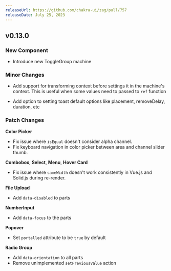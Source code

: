```yaml
---
releaseUrl: https://github.com/chakra-ui/zag/pull/757
releaseDate: July 25, 2023
---
```


## v0.13.0

### New Component

- Introduce new ToggleGroup machine

### Minor Changes

- Add support for transforming context before settings it in the machine's context. This is useful when some values need
  to passed to `ref` function

- Add option to setting toast default options like placement, removeDelay, duration, etc

### Patch Changes

**Color Picker**

- Fix issue where `isEqual` doesn't consider alpha channel.
- Fix keyboard navigation in color picker between area and channel slider thumb.

**Combobox**, **Select**, **Menu**, **Hover Card**

- Fix issue where `sameWidth` doesn't work consistently in Vue.js and Solid.js during re-render.

**File Upload**

- Add `data-disabled` to parts

**NumberInput**

- Add `data-focus` to the parts

**Popover**

- Set `portalled` attribute to be `true` by default

**Radio Group**

- Add `data-orientation` to all parts
- Remove unimplemented `setPreviousValue` action
